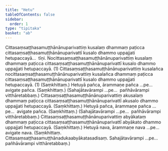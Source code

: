```yaml
---
title: "Hetu"
tableOfContents: false
sidebar:
  order: 1
type: "tipitaka"
basket: "ab"
---
```



<DynamicBreadcrumb />

<Division number="79">

<Paragraph number="2175">
Cittasaṃsaṭṭhasamuṭṭhānānuparivattiṃ kusalaṃ dhammaṃ paṭicca cittasaṃsaṭṭhasamuṭṭhānānuparivattī kusalo dhammo uppajjati hetupaccayā…  tīṇi.
</Paragraph>

<Paragraph number="2176">
Nocittasaṃsaṭṭhasamuṭṭhānānuparivattiṃ kusalaṃ dhammaṃ paṭicca cittasaṃsaṭṭhasamuṭṭhānānuparivattī kusalo dhammo uppajjati hetupaccayā. (1)
</Paragraph>

<Paragraph number="2177">
Cittasaṃsaṭṭhasamuṭṭhānānuparivattiṃ kusalañca nocittasaṃsaṭṭhasamuṭṭhānānuparivattiṃ kusalañca dhammaṃ paṭicca cittasaṃsaṭṭhasamuṭṭhānānuparivattī kusalo dhammo uppajjati hetupaccayā. (1) (Saṃkhittaṃ.)
</Paragraph>

</Division>
<Division number="80">

<Paragraph number="2178">
Hetuyā pañca, ārammaṇe pañca …pe…  avigate pañca. (Saṃkhittaṃ.)
</Paragraph>

<Paragraph number="2179">
(Sahajātavārampi …pe…  pañhāvārampi vitthāretabbaṃ.)
</Paragraph>

</Division>
<Division number="81">

<Paragraph number="2180">
Cittasaṃsaṭṭhasamuṭṭhānānuparivattiṃ akusalaṃ dhammaṃ paṭicca cittasaṃsaṭṭhasamuṭṭhānānuparivattī akusalo dhammo uppajjati hetupaccayā. (Saṃkhittaṃ.)
</Paragraph>

</Division>
<Division number="82">

<Paragraph number="2181">
Hetuyā pañca, ārammaṇe pañca …pe…  avigate pañca. (Saṃkhittaṃ.)
</Paragraph>

<Paragraph number="2182">
(Sahajātavārampi …pe…  pañhāvārampi vitthāretabbaṃ.)
</Paragraph>

</Division>
<Division number="83">

<Paragraph number="2183">
Cittasaṃsaṭṭhasamuṭṭhānānuparivattiṃ abyākataṃ dhammaṃ paṭicca cittasaṃsaṭṭhasamuṭṭhānānuparivattī abyākato dhammo uppajjati hetupaccayā. (Saṃkhittaṃ.)
</Paragraph>

<Paragraph number="2184">
Hetuyā nava, ārammaṇe nava …pe…  avigate nava. (Saṃkhittaṃ. Cittasaṃsaṭṭhasamuṭṭhānadukaabyākatasadisaṃ. Sahajātavārampi …pe…  pañhāvārampi vitthāretabbaṃ.)
</Paragraph>
</Division>